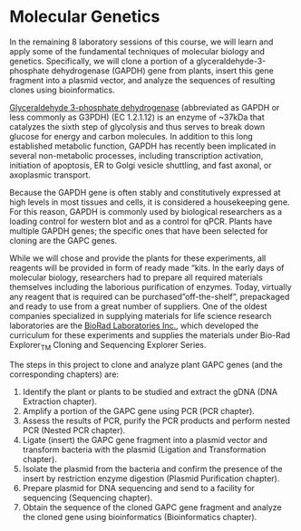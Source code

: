 # Molecular Genetics {-}

In the remaining 8 laboratory sessions of this course, we will learn and apply some of the fundamental techniques of molecular biology and genetics. Specifically, we will clone a portion of a glyceraldehyde-3-phosphate dehydrogenase (GAPDH) gene from plants, insert this gene fragment into a plasmid vector, and analyze the sequences of resulting clones using bioinformatics.

[Glyceraldehyde 3-phosphate dehydrogenase](https://en.wikipedia.org/wiki/Glyceraldehyde_3-phosphate_dehydrogenase) (abbreviated as GAPDH or less commonly as G3PDH) (EC 1.2.1.12) is an enzyme of ~37kDa that catalyzes the sixth step of glycolysis and thus serves to break down glucose for energy and carbon molecules. In addition to this long established metabolic function, GAPDH has recently been implicated in several non-metabolic processes, including transcription activation, initiation of apoptosis, ER to Golgi vesicle shuttling, and fast axonal, or axoplasmic transport.

Because the GAPDH gene is often stably and constitutively expressed at high levels in most tissues and cells, it is considered a housekeeping gene. For this reason, GAPDH is commonly used by biological researchers as a loading control for western blot and as a control for qPCR. Plants have multiple GAPDH genes; the specific ones that have been selected for cloning are the GAPC genes.

While we will chose and provide the plants for these experiments, all reagents will be provided in form of ready made "kits. In the early days of molecular biology, researchers had to prepare all required materials themselves including the laborious purification of enzymes. Today, virtually any reagent that is required can be purchased "off-the-shelf", prepackaged and ready to use from a great number of suppliers. One of the oldest companies specialized in supplying materials for life science research laboratories are the [BioRad Laboratories Inc.](https://en.wikipedia.org/wiki/Bio-Rad_Laboratories), which developed the curriculum for these experiments and supplies the materials under Bio-Rad Explorer~TM~ Cloning and Sequencing Explorer Series.

The steps in this project to clone and analyze plant GAPC genes (and the corresponding chapters) are:

1. Identify the plant or plants to be studied and extract the gDNA (DNA Extraction chapter).
2. Amplify a portion of the GAPC gene using PCR (PCR chapter).
3. Assess the results of PCR, purify the PCR products and perform nested PCR (Nested PCR chapter).
4. Ligate (insert) the GAPC gene fragment into a plasmid vector and transform bacteria with the plasmid (Ligation and Transformation chapter).
5. Isolate the plasmid from the bacteria and confirm the presence of the insert by restriction enzyme digestion (Plasmid Purification chapter).
6. Prepare plasmid for DNA sequencing and send to a facility for sequencing (Sequencing chapter).
7. Obtain the sequence of the cloned GAPC gene fragment and analyze the cloned gene using bioinformatics (Bioinformatics chapter).
